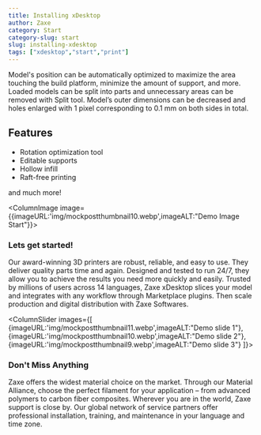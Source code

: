 ```yaml
---
title: Installing xDesktop
author: Zaxe
category: Start
category-slug: start
slug: installing-xdesktop
tags: ["xdesktop","start","print"]
---
```


Model's position can be automatically optimized to maximize the area touching the build platform, minimize the amount of support, and more.
Loaded models can be split into parts and unnecessary areas can be removed with Split tool.
Model’s outer dimensions can be decreased and holes enlarged with 1 pixel corresponding to 0.1 mm on both sides in total.

## Features

- Rotation optimization tool
- Editable supports
- Hollow infill
- Raft-free printing

and much more!

<ColumnImage image={{imageURL:'img/mockpostthumbnail10.webp',imageALT:"Demo Image Start"}}>

### Lets get started!

Our award-winning 3D printers are robust, reliable, and easy to use. They deliver quality parts time and again. Designed and tested to run 24/7, they allow you to achieve the results you need more quickly and easily.
Trusted by millions of users across 14 languages, Zaxe xDesktop slices your model and integrates with any workflow through Marketplace plugins. Then scale production and digital distribution with Zaxe Softwares.

</ColumnImage>

<ColumnSlider images={[
    {imageURL:'img/mockpostthumbnail11.webp',imageALT:"Demo slide 1"},
    {imageURL:'img/mockpostthumbnail10.webp',imageALT:"Demo slide 2"},
    {imageURL:'img/mockpostthumbnail9.webp',imageALT:"Demo slide 3"}
  ]}>

### Don't Miss Anything

Zaxe offers the widest material choice on the market. Through our Material Alliance, choose the perfect filament for your application – from advanced polymers to carbon fiber composites.
Wherever you are in the world, Zaxe support is close by. Our global network of service partners offer professional installation, training, and maintenance in your language and time zone.

</ColumnSlider>
